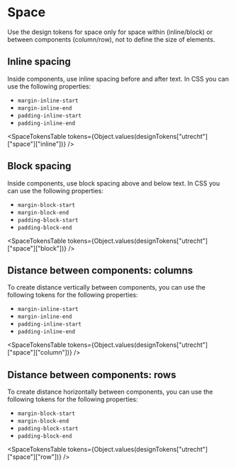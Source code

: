 
<Meta title="Utrecht/Space" />

# Space

Use the design tokens for space only for space within (inline/block) or between components (column/row), not to define the size of elements.

## Inline spacing

Inside components, use inline spacing before and after text. In CSS you can use the following properties:

- `margin-inline-start`
- `margin-inline-end`
- `padding-inline-start`
- `padding-inline-end`

<SpaceTokensTable tokens={Object.values(designTokens["utrecht"]["space"]["inline"])} />

## Block spacing

Inside components, use block spacing above and below text. In CSS you can use the following properties:

- `margin-block-start`
- `margin-block-end`
- `padding-block-start`
- `padding-block-end`

<SpaceTokensTable tokens={Object.values(designTokens["utrecht"]["space"]["block"])} />

## Distance between components: columns

To create distance vertically between components, you can use the following tokens for the following properties:

- `margin-inline-start`
- `margin-inline-end`
- `padding-inline-start`
- `padding-inline-end`

<SpaceTokensTable tokens={Object.values(designTokens["utrecht"]["space"]["column"])} />

## Distance between components: rows

To create distance horizontally between components, you can use the following tokens for the following properties:

- `margin-block-start`
- `margin-block-end`
- `padding-block-start`
- `padding-block-end`

<SpaceTokensTable tokens={Object.values(designTokens["utrecht"]["space"]["row"])} />
